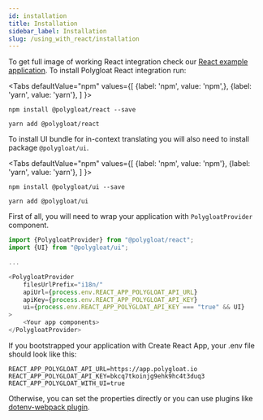```yaml
---
id: installation
title: Installation
sidebar_label: Installation
slug: /using_with_react/installation
---
```


To get full image of working React integration check our [React example application](https://github.com/polygloat/react-sampleapp).
To install Polygloat React integration run:


<Tabs
    defaultValue="npm"
    values={[
        {label: 'npm', value: 'npm',},
        {label: 'yarn', value: 'yarn'},
    ]
    }>
<TabItem value="npm">

```shell
npm install @polygloat/react --save
```

</TabItem>
<TabItem value="yarn">

```shell
yarn add @polygloat/react
```

</TabItem>
</Tabs>

To install UI bundle for in-context translating you will also need to install package `@polygloat/ui`.

<Tabs
    defaultValue="npm"
    values={[
        {label: 'npm', value: 'npm'},
        {label: 'yarn', value: 'yarn'},
    ]
    }>
<TabItem value="npm">

```shell
npm install @polygloat/ui --save
```

</TabItem>
<TabItem value="yarn">

```shell
yarn add @polygloat/ui
```

</TabItem>
</Tabs>

First of all, you will need to wrap your application with `PolygloatProvider` component.

```javascript
import {PolygloatProvider} from "@polygloat/react";
import {UI} from "@polygloat/ui";

...

<PolygloatProvider
    filesUrlPrefix="i18n/"
    apiUrl={process.env.REACT_APP_POLYGLOAT_API_URL}
    apiKey={process.env.REACT_APP_POLYGLOAT_API_KEY}
    ui={process.env.REACT_APP_POLYGLOAT_API_KEY === "true" && UI}
>
    <Your app components>
</PolygloatProvider>
```

If you bootstrapped your application with Create React App, your .env file should look like this:

```shell
REACT_APP_POLYGLOAT_API_URL=https://app.polygloat.io
REACT_APP_POLYGLOAT_API_KEY=bkcq7tkoinjg9ehk9hc4t3duq3
REACT_APP_POLYGLOAT_WITH_UI=true
```

Otherwise, you can set the properties directly or you can use plugins like [dotenv-webpack plugin](https://www.npmjs.com/package/dotenv-webpack).